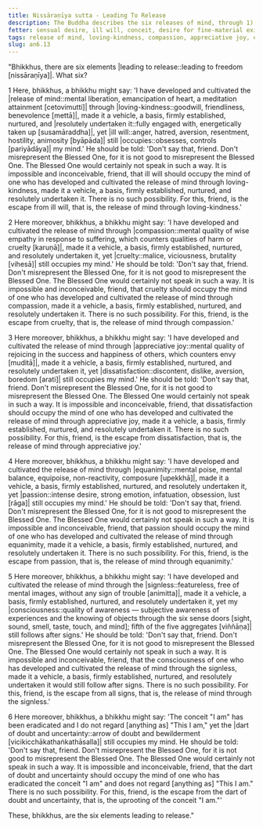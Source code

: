 ```yaml
---
title: Nissāraṇīya sutta - Leading To Release
description: The Buddha describes the six releases of mind, through 1) loving-kindness, 2) compassion, 3) appreciative joy, 4) equanimity, 5) the signless, and 6) the uprooting of the conceit "I am" - that assuredly lead to freedom from 1) ill will, 2) cruelty, 3) dissatisfaction, 4) passion, 5) following after signs, and 6) the conceit "I am" when developed and cultivated to fulfillment.
fetter: sensual desire, ill will, conceit, desire for fine-material existence, desire for immaterial existence, restlessness, ignorance
tags: release of mind, loving-kindness, compassion, appreciative joy, equanimity, signless, conceit, ill will, cruelty, dissatisfaction, passion, signs, doubt, uncertainty, conceit, escape, freedom, an, an6
slug: an6.13
---
```


"Bhikkhus, there are six elements |leading to release::leading to freedom [nissāraṇīya]|. What six?

1 Here, bhikkhus, a bhikkhu might say: 'I have developed and cultivated the |release of mind::mental liberation, emancipation of heart, a meditation attainment [cetovimutti]| through |loving-kindness::goodwill, friendliness, benevolence [mettā]|, made it a vehicle, a basis, firmly established, nurtured, and |resolutely undertaken it::fully engaged with, energetically taken up [susamāraddha]|, yet |ill will::anger, hatred, aversion, resentment, hostility, animosity [byāpāda]| still |occupies::obsesses, controls [pariyādāya]| my mind.' He should be told: 'Don't say that, friend. Don't misrepresent the Blessed One, for it is not good to misrepresent the Blessed One. The Blessed One would certainly not speak in such a way. It is impossible and inconceivable, friend, that ill will should occupy the mind of one who has developed and cultivated the release of mind through loving-kindness, made it a vehicle, a basis, firmly established, nurtured, and resolutely undertaken it. There is no such possibility. For this, friend, is the escape from ill will, that is, the release of mind through loving-kindness.'

2 Here moreover, bhikkhus, a bhikkhu might say: 'I have developed and cultivated the release of mind through |compassion::mental quality of wise empathy in response to suffering, which counters qualities of harm or cruelty [karuṇā]|, made it a vehicle, a basis, firmly established, nurtured, and resolutely undertaken it, yet |cruelty::malice, viciousness, brutality [vihesā]| still occupies my mind.' He should be told: 'Don't say that, friend. Don't misrepresent the Blessed One, for it is not good to misrepresent the Blessed One. The Blessed One would certainly not speak in such a way. It is impossible and inconceivable, friend, that cruelty should occupy the mind of one who has developed and cultivated the release of mind through compassion, made it a vehicle, a basis, firmly established, nurtured, and resolutely undertaken it. There is no such possibility. For this, friend, is the escape from cruelty, that is, the release of mind through compassion.'

3 Here moreover, bhikkhus, a bhikkhu might say: 'I have developed and cultivated the release of mind through |appreciative joy::mental quality of rejoicing in the success and happiness of others, which counters envy [muditā]|, made it a vehicle, a basis, firmly established, nurtured, and resolutely undertaken it, yet |dissatisfaction::discontent, dislike, aversion, boredom [arati]| still occupies my mind.' He should be told: 'Don't say that, friend. Don't misrepresent the Blessed One, for it is not good to misrepresent the Blessed One. The Blessed One would certainly not speak in such a way. It is impossible and inconceivable, friend, that dissatisfaction should occupy the mind of one who has developed and cultivated the release of mind through appreciative joy, made it a vehicle, a basis, firmly established, nurtured, and resolutely undertaken it. There is no such possibility. For this, friend, is the escape from dissatisfaction, that is, the release of mind through appreciative joy.'

4 Here moreover, bhikkhus, a bhikkhu might say: 'I have developed and cultivated the release of mind through |equanimity::mental poise, mental balance, equipoise, non-reactivity, composure [upekkhā]|, made it a vehicle, a basis, firmly established, nurtured, and resolutely undertaken it, yet |passion::intense desire, strong emotion, infatuation, obsession, lust [rāga]| still occupies my mind.' He should be told: 'Don't say that, friend. Don't misrepresent the Blessed One, for it is not good to misrepresent the Blessed One. The Blessed One would certainly not speak in such a way. It is impossible and inconceivable, friend, that passion should occupy the mind of one who has developed and cultivated the release of mind through equanimity, made it a vehicle, a basis, firmly established, nurtured, and resolutely undertaken it. There is no such possibility. For this, friend, is the escape from passion, that is, the release of mind through equanimity.'

5 Here moreover, bhikkhus, a bhikkhu might say: 'I have developed and cultivated the release of mind through the |signless::featureless, free of mental images, without any sign of trouble [animitta]|, made it a vehicle, a basis, firmly established, nurtured, and resolutely undertaken it, yet my |consciousness::quality of awareness — subjective awareness of experiences and the knowing of objects through the six sense doors [sight, sound, smell, taste, touch, and mind]; fifth of the five aggregates [viññāṇa]| still follows after signs.' He should be told: 'Don't say that, friend. Don't misrepresent the Blessed One, for it is not good to misrepresent the Blessed One. The Blessed One would certainly not speak in such a way. It is impossible and inconceivable, friend, that the consciousness of one who has developed and cultivated the release of mind through the signless, made it a vehicle, a basis, firmly established, nurtured, and resolutely undertaken it would still follow after signs. There is no such possibility. For this, friend, is the escape from all signs, that is, the release of mind through the signless.'

6 Here moreover, bhikkhus, a bhikkhu might say: 'The conceit "I am" has been eradicated and I do not regard [anything as] "This I am," yet the |dart of doubt and uncertainty::arrow of doubt and bewilderment [vicikicchākathaṅkathāsalla]| still occupies my mind. He should be told: 'Don't say that, friend. Don't misrepresent the Blessed One, for it is not good to misrepresent the Blessed One. The Blessed One would certainly not speak in such a way. It is impossible and inconceivable, friend, that the dart of doubt and uncertainty should occupy the mind of one who has eradicated the conceit "I am" and does not regard [anything as] "This I am." There is no such possibility. For this, friend, is the escape from the dart of doubt and uncertainty, that is, the uprooting of the conceit "I am."'

These, bhikkhus, are the six elements leading to release."